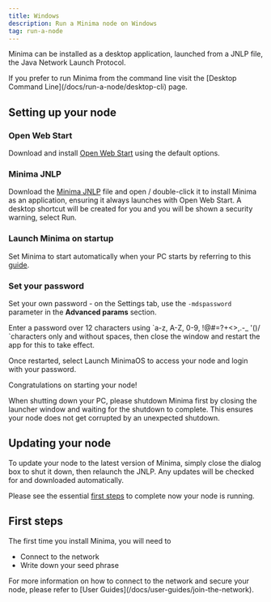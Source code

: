 ---
title: Windows
description: Run a Minima node on Windows
tag: run-a-node
---

Minima can be installed as a desktop application, launched from a JNLP file, the Java Network Launch Protocol.

<Callout title="CLI">
  If you prefer to run Minima from the command line visit the [Desktop Command
  Line](/docs/run-a-node/desktop-cli) page.
</Callout>

## Setting up your node

<Steps>

<Step>

### Open Web Start

Download and install [Open Web Start](https://openwebstart.com/download/) using the default options.

</Step>

<Step>

### Minima JNLP

Download the [Minima JNLP](https://www.spartacusrex.com/javaws/minima.jnlp) file and open / double-click it to install Minima as an application, ensuring it always launches with Open Web Start. A desktop shortcut will be created for you and you will be shown a security warning, select Run.

</Step>

<Step>

### Launch Minima on startup

Set Minima to start automatically when your PC starts by referring to this [guide](https://support.microsoft.com/en-us/windows/add-an-app-to-run-automatically-at-startup-in-windows-10-150da165-dcd9-7230-517b-cf3c295d89dd).

</Step>

<Step>

### Set your password

Set your own password - on the Settings tab, use the `-mdspassword` parameter in the **Advanced params** section.

<ImageZoom
  src="/img/runanode/custompw.png"
  alt="password"
  width={300}
  height={300}
/>

<Callout title="Password">
 Enter a password over 12 characters using `a-z, A-Z, 0-9, !@#=?+<>,.-_ '()/ `characters only and without spaces, then close the window and restart the app for this to take effect.
</Callout>

</Step>

</Steps >

Once restarted, select Launch MinimaOS to access your node and login with your password.

Congratulations on starting your node!

<Callout title="Shutdown" type="error">
  When shutting down your PC, please shutdown Minima first by closing the
  launcher window and waiting for the shutdown to complete. This ensures your
  node does not get corrupted by an unexpected shutdown.
</Callout>

## Updating your node

To update your node to the latest version of Minima, simply close the dialog box to shut it down, then relaunch the JNLP. Any updates will be checked for and downloaded automatically.

Please see the essential [first steps](#first-steps) to complete now your node is running.

## First steps

The first time you install Minima, you will need to

- Connect to the network
- Write down your seed phrase

<Callout title="User Guides" type="info">
  For more information on how to connect to the network and secure your node,
  please refer to [User Guides](/docs/user-guides/join-the-network).
</Callout>
